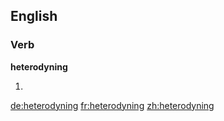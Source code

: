 ==English==

===Verb===
'''heterodyning'''

# {{present participle of|heterodyne}}

[[de:heterodyning]]
[[fr:heterodyning]]
[[zh:heterodyning]]
